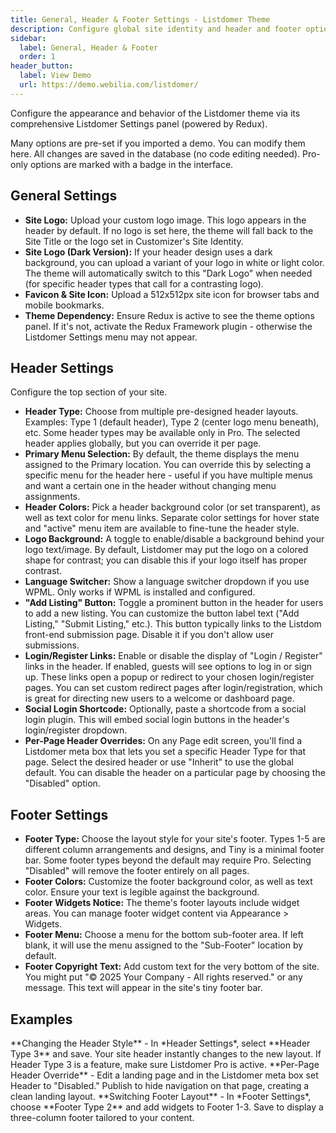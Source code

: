 ```yaml
---
title: General, Header & Footer Settings - Listdomer Theme
description: Configure global site identity and header and footer options in Listdomer.
sidebar:
  label: General, Header & Footer
  order: 1
header_button:
  label: View Demo
  url: https://demo.webilia.com/listdomer/
---
```



Configure the appearance and behavior of the Listdomer theme via its comprehensive Listdomer Settings panel (powered by Redux).

<Aside type="note">Many options are pre-set if you imported a demo. You can modify them here. All changes are saved in the database (no code editing needed). Pro-only options are marked with a badge in the interface.</Aside>

## General Settings

- **Site Logo:** Upload your custom logo image. This logo appears in the header by default. If no logo is set here, the theme will fall back to the Site Title or the logo set in Customizer's Site Identity.
- **Site Logo (Dark Version):** If your header design uses a dark background, you can upload a variant of your logo in white or light color. The theme will automatically switch to this "Dark Logo" when needed (for specific header types that call for a contrasting logo).
- **Favicon & Site Icon:** Upload a 512x512px site icon for browser tabs and mobile bookmarks.
- **Theme Dependency:** Ensure Redux is active to see the theme options panel. If it's not, activate the Redux Framework plugin - otherwise the Listdomer Settings menu may not appear.

## Header Settings

Configure the top section of your site.

- **Header Type:** Choose from multiple pre-designed header layouts. Examples: Type 1 (default header), Type 2 (center logo menu beneath), etc. Some header types may be available only in Pro. The selected header applies globally, but you can override it per page.
- **Primary Menu Selection:** By default, the theme displays the menu assigned to the Primary location. You can override this by selecting a specific menu for the header here - useful if you have multiple menus and want a certain one in the header without changing menu assignments.
- **Header Colors:** Pick a header background color (or set transparent), as well as text color for menu links. Separate color settings for hover state and "active" menu item are available to fine-tune the header style.
- **Logo Background:** A toggle to enable/disable a background behind your logo text/image. By default, Listdomer may put the logo on a colored shape for contrast; you can disable this if your logo itself has proper contrast.
- **Language Switcher:** Show a language switcher dropdown if you use WPML. Only works if WPML is installed and configured.
- **"Add Listing" Button:** Toggle a prominent button in the header for users to add a new listing. You can customize the button label text ("Add Listing," "Submit Listing," etc.). This button typically links to the Listdom front-end submission page. Disable it if you don't allow user submissions.
- **Login/Register Links:** Enable or disable the display of "Login / Register" links in the header. If enabled, guests will see options to log in or sign up. These links open a popup or redirect to your chosen login/register pages. You can set custom redirect pages after login/registration, which is great for directing new users to a welcome or dashboard page.
- **Social Login Shortcode:** Optionally, paste a shortcode from a social login plugin. This will embed social login buttons in the header's login/register dropdown.
- **Per-Page Header Overrides:** On any Page edit screen, you'll find a Listdomer meta box that lets you set a specific Header Type for that page. Select the desired header or use "Inherit" to use the global default. You can disable the header on a particular page by choosing the "Disabled" option.

## Footer Settings

- **Footer Type:** Choose the layout style for your site's footer. Types 1-5 are different column arrangements and designs, and Tiny is a minimal footer bar. Some footer types beyond the default may require Pro. Selecting "Disabled" will remove the footer entirely on all pages.
- **Footer Colors:** Customize the footer background color, as well as text color. Ensure your text is legible against the background.
- **Footer Widgets Notice:** The theme's footer layouts include widget areas. You can manage footer widget content via Appearance > Widgets.
- **Footer Menu:** Choose a menu for the bottom sub-footer area. If left blank, it will use the menu assigned to the "Sub-Footer" location by default.
- **Footer Copyright Text:** Add custom text for the very bottom of the site. You might put "© 2025 Your Company - All rights reserved." or any message. This text will appear in the site's tiny footer bar.

## Examples

<CardGrid>
  <Card>**Changing the Header Style** - In *Header Settings*, select **Header Type 3** and save. Your site header instantly changes to the new layout. If Header Type 3 is a feature, make sure Listdomer Pro is active.</Card>
  <Card>**Per-Page Header Override** - Edit a landing page and in the Listdomer meta box set Header to "Disabled." Publish to hide navigation on that page, creating a clean landing layout.</Card>
  <Card>**Switching Footer Layout** - In *Footer Settings*, choose **Footer Type 2** and add widgets to Footer 1-3. Save to display a three-column footer tailored to your content.</Card>
</CardGrid>

